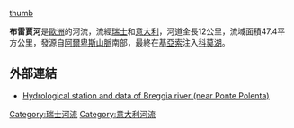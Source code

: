 [[image:Breggia_river,_Switzerland.jpg|thumb]]

'''布雷賈河'''是[[歐洲|歐洲]]的河流，流經[[瑞士|瑞士]]和[[意大利|意大利]]，河道全長12公里，流域面積47.4平方公里，發源自[[阿爾卑斯山脈|阿爾卑斯山脈]]南部，最終在[[基亞索|基亞索]]注入[[科莫湖|科莫湖]]。

==外部連結==
*[http://www.hydrodaten.admin.ch/e/2349.htm Hydrological station and data of Breggia river (near Ponte Polenta)] {{Wayback|url=http://www.hydrodaten.admin.ch/e/2349.htm |date=20070614001336 }}

{{Switzerland-geo-stub}}
{{Italy-geo-stub}}
[[Category:瑞士河流|Category:瑞士河流]]
[[Category:意大利河流|Category:意大利河流]]